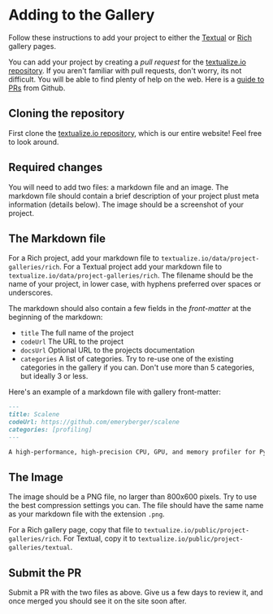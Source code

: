 <div className="container container--text">

# Adding to the Gallery

Follow these instructions to add your project to either the [Textual](/projects-using-textual) or [Rich](/projects-using-rich) gallery pages.

You can add your project by creating a _pull request_ for the [textualize.io repository](https://github.com/textualize/textualize.io). If you aren't familiar with pull requests, don't worry, its not difficult. You will be able to find plenty of help on the web. Here is a [guide to PRs](https://docs.github.com/en/pull-requests/collaborating-with-pull-requests/proposing-changes-to-your-work-with-pull-requests/creating-a-pull-request) from Github.

## Cloning the repository

First clone the [textualize.io repository](https://github.com/textualize/textualize.io), which is our entire website! Feel free to look around.

## Required changes

You will need to add two files: a markdown file and an image. The markdown file should contain a brief description of your project plust meta information (details below). The image should be a screenshot of your project.

## The Markdown file

For a Rich project, add your markdown file to `textualize.io/data/project-galleries/rich`. For a Textual project add your markdown file to `textualize.io/data/project-galleries/rich`. The filename should be the name of your project, in lower case, with hyphens preferred over spaces or underscores.

The markdown should also contain a few fields in the _front-matter_ at the beginning of the markdown:

-   `title` The full name of the project
-   `codeUrl` The URL to the project
-   `docsUrl` Optional URL to the projects documentation
-   `categories` A list of categories. Try to re-use one of the existing categories in the gallery if you can. Don't use more than 5 categories, but ideally 3 or less.

Here's an example of a markdown file with gallery front-matter:

```markdown
---
title: Scalene
codeUrl: https://github.com/emeryberger/scalene
categories: [profiling]
---

A high-performance, high-precision CPU, GPU, and memory profiler for Python
```

## The Image

The image should be a PNG file, no larger than 800x600 pixels. Try to use the best compression settings you can. The file should have the same name as your markdown file with the extension `.png`.

For a Rich gallery page, copy that file to `textualize.io/public/project-galleries/rich`. For Textual, copy it to `textualize.io/public/project-galleries/textual`.

## Submit the PR

Submit a PR with the two files as above. Give us a few days to review it, and once merged you should see it on the site soon after.

</div>
